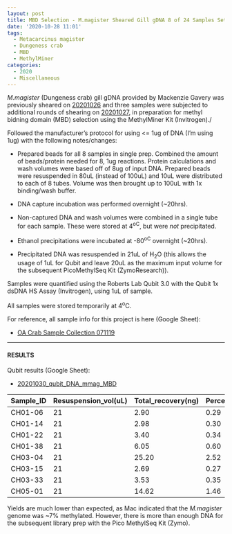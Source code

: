 ```yaml
---
layout: post
title: MBD Selection - M.magister Sheared Gill gDNA 8 of 24 Samples Set 1 of 3
date: '2020-10-28 11:01'
tags:
  - Metacarcinus magister
  - Dungeness crab
  - MBD
  - MethylMiner
categories:
  - 2020
  - Miscellaneous
---
```

_M.magister_ (Dungeness crab) gill gDNA provided by Mackenzie Gavery was previously sheared on [20201026](https://robertslab.github.io/sams-notebook/posts/2020/2020-10-26-DNA-Shearing-M.magister-gDNA-Shearing-All-Samples-and-Bioanalyzer/) and three samples were subjected to additional rounds of shearing on [20201027](https://robertslab.github.io/sams-notebook/2020/10/27/DNA-Shearing-M.magister-gDNA-Additional-Shearing-CH05-01_21-CH07-11-and-Bioanalyzer/), in preparation for methyl bidning domain (MBD) selection using the MethylMiner Kit (Invitrogen)./

Followed the manufacturer's protocol for using \<= 1ug of DNA (I'm using 1ug) with the following notes/changes:

- Prepared beads for all 8 samples in single prep. Combined the amount of beads/protein needed for 8, 1ug reactions. Protein calculations and wash volumes were based off of 8ug of input DNA. Prepared beads were resuspended in 80uL (instead of 100uL) and 10uL were distributed to each of 8 tubes. Volume was then brought up to 100uL with 1x binding/wash buffer.

- DNA capture incubation was performed overnight (~20hrs).

- Non-captured DNA and wash volumes were combined in a single tube for each sample. These were stored at 4<sup>oC</sup>, but were _not_ precipitated.

- Ethanol precipitations were incubated at -80<sup>oC</sup> overnight (~20hrs).

- Precipitated DNA was resuspended in 21uL of H<sub>2</sub>O (this allows the usage of 1uL for Qubit and leave 20uL as the maximum input volume for the subsequent PicoMethylSeq Kit (ZymoResearch)).

Samples were quantified using the Roberts Lab Qubit 3.0 with the Qubit 1x dsDNA HS Assay (Invitrogen), using 1uL of sample.

All samples were stored temporarily at 4<sup>o</sup>C.

For reference, all sample info for this project is here (Google Sheet):

- [OA Crab Sample Collection 071119](https://docs.google.com/spreadsheets/d/1ym0XnYVts98tIUCn0kIaU6VuvqxzV7LoSx9RHwLdiIs/edit#gid=1430155532)


---

#### RESULTS


Qubit results (Google Sheet):

- [20201030_qubit_DNA_mmag_MBD](https://docs.google.com/spreadsheets/d/1_Met4UuW537OC6dEGgZaD2q8XTDBYISwtagynt7lMCU/edit?usp=sharing)


| Sample_ID | Resuspension_vol(uL) | Total_recovery(ng) | Percent_recovery |
|-----------|----------------------|--------------------|------------------|
| CH01-06   | 21                   | 2.90               | 0.29             |
| CH01-14   | 21                   | 2.98               | 0.30             |
| CH01-22   | 21                   | 3.40               | 0.34             |
| CH01-38   | 21                   | 6.05               | 0.60             |
| CH03-04   | 21                   | 25.20              | 2.52             |
| CH03-15   | 21                   | 2.69               | 0.27             |
| CH03-33   | 21                   | 3.53               | 0.35             |
| CH05-01   | 21                   | 14.62              | 1.46             |


Yields are much lower than expected, as Mac indicated that the _M.magister_ genome was ~7% methylated. However, there is more than enough DNA for the subsequent library prep with the Pico MethylSeq Kit (Zymo).
